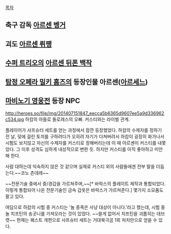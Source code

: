 [[목차]]
== 축구 감독 [[아르센 벵거]] ==
== 괴도 [[아르센 뤼팽]] ==
== [[수퍼 트리오]]의 [[아르센 뒤폰 백작]] ==
== [[탐정 오페라 밀키 홈즈]]의 등장인물 아르센([[아르세느]]) ==
== [[마비노기 영웅전]] 등장 NPC ==
http://heroes.so/file/img/201407151847_eecca5b6365d9607ee5a9d336962c534.jpg
하캄의 아들로 돌로레스의 오빠. 커스티와는 라이벌 관계. 

플레이어가 샤프슈터 세트를 얻는 과정에서 잠깐 등장했었다. 하캄의 수제자를 정하기 전 날, 덫에 걸린 토끼를 구하려다가 오히려 자기가 다쳐버려서 하캄이 굉장히 화가나서 시험도 보지않고 자신의 수제자를 커스티로 정해버리는데 이 때 아르셴이 커스티를 내쫓았다. 그 이후 성격도 심하게 내성적으로 변한 듯. 하지만 커스티를 아직 좋아하고 미안해 한다.

사람 대하는데 익숙하지 않은 것 같으며 실제로 커스티 외의 사람들에겐 전부 말을 더듬는다.~~코노 츤데레~~

~~전문기술 중에서 중/경갑을 가르쳐주며,~~[* 바락스의 플레이트 제작과 통합되었다. 이렇게 통합되어 나온 전문기술인 금속 갑옷은 바락스가 가르쳐준다.] 몇가지 소모품도 팔고 있다.

여담으로 하캄의 시험 중 커스티는 '놀 종족은 사냥 대상이 아니다.'라고 했는데, 시험 중 놀 치프틴의 송곳니를 가져오라는 것이 있었다. ~~쓸게 없어서 치프틴을 괴롭히는 데브캣~~ 현재는 퀘스트 개편으로 샤프슈터 세트는 거대북극곰 1회 처치만으로 얻을 수 있다.
